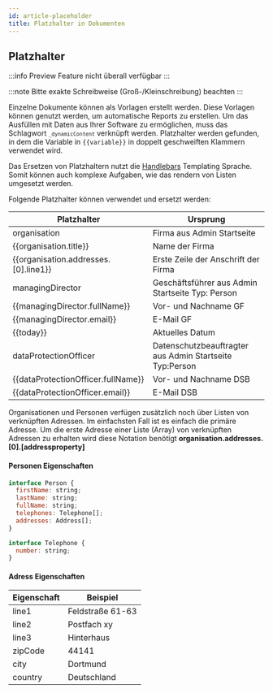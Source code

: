 ---
id: article-placeholder
title: Platzhalter in Dokumenten
---

## Platzhalter

:::info Preview Feature nicht überall verfügbar
:::

:::note Bitte exakte Schreibweise (Groß-/Kleinschreibung) beachten
:::

Einzelne Dokumente können als Vorlagen erstellt werden. Diese Vorlagen können genutzt werden, um automatische Reports zu erstellen.
Um das Ausfüllen mit Daten aus Ihrer Software zu ermöglichen, muss das Schlagwort <code>`_dynamicContent`</code> verknüpft werden. Platzhalter werden gefunden, in dem die Variable in <code>{{variable}}</code> in doppelt geschweiften Klammern verwendet wird.

Das Ersetzen von Platzhaltern nutzt die [Handlebars](https://handlebarsjs.com/) Templating Sprache. Somit können auch komplexe Aufgaben, wie das rendern von Listen umgesetzt werden.

Folgende Platzhalter können verwendet und ersetzt werden:

| Platzhalter                          | Ursprung                                                |
| ------------------------------------ | ------------------------------------------------------- |
| organisation                         | Firma aus Admin Startseite                              |
| {{organisation.title}}               | Name der Firma                                          |
| {{organisation.addresses.[0].line1}} | Erste Zeile der Anschrift der Firma                     |
| managingDirector                     | Geschäftsführer aus Admin Startseite Typ: Person        |
| {{managingDirector.fullName}}        | Vor- und Nachname GF                                    |
| {{managingDirector.email}}           | E-Mail GF                                               |
| {{today}}                            | Aktuelles Datum                                         |
| dataProtectionOfficer                | Datenschutzbeauftragter aus Admin Startseite Typ:Person |
| {{dataProtectionOfficer.fullName}}   | Vor- und Nachname DSB                                   |
| {{dataProtectionOfficer.email}}      | E-Mail DSB                                              |

Organisationen und Personen verfügen zusätzlich noch über Listen von verknüpften Adressen. Im einfachsten Fall ist es einfach die primäre Adresse.
Um die erste Adresse einer Liste (Array) von verknüpften Adressen zu erhalten wird diese Notation benötigt **organisation.addresses.[0].[addressproperty]**

#### Personen Eigenschaften

```jsx
interface Person {
  firstName: string;
  lastName: string;
  fullName: string;
  telephones: Telephone[];
  addresses: Address[];
}
```

```jsx
interface Telephone {
  number: string;
}
```

#### Adress Eigenschaften

| Eigenschaft | Beispiel         |
| ----------- | ---------------- |
| line1       | Feldstraße 61-63 |
| line2       | Postfach xy      |
| line3       | Hinterhaus       |
| zipCode     | 44141            |
| city        | Dortmund         |
| country     | Deutschland      |
